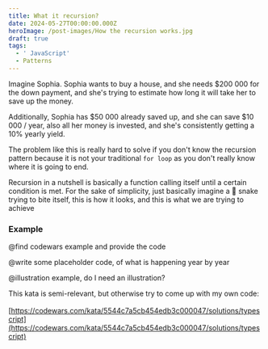 ```yaml
---
title: What it recursion?
date: 2024-05-27T00:00:00.000Z
heroImage: /post-images/How the recursion works.jpg
draft: true
tags:
  - ' JavaScript'
  - Patterns
---
```


Imagine Sophia. Sophia wants to buy a house, and she needs $200 000 for the down payment, and she's trying to estimate how long it will take her to save up the money.

Additionally, Sophia has $50 000 already saved up, and she can save $10 000 / year, also all her money is invested, and she's consistently getting a 10% yearly yield.

The problem like this is really hard to solve if you don't know the recursion pattern because it is not your traditional `for loop` as you don't really know where it is going to end.

Recursion in a nutshell is basically a function calling itself until a certain condition is met. For the sake of simplicity, just basically imagine a 🐍 snake trying to bite itself, this is how it looks, and this is what we are trying to achieve

### Example

@find codewars example and provide the code

@write some placeholder code, of what is happening year by year

@illustration example, do I need an illustration?

This kata is semi-relevant, but otherwise try to come up with my own code:\
\
[https://codewars.com/kata/5544c7a5cb454edb3c000047/solutions/typescript](https://codewars.com/kata/5544c7a5cb454edb3c000047/solutions/typescript)
